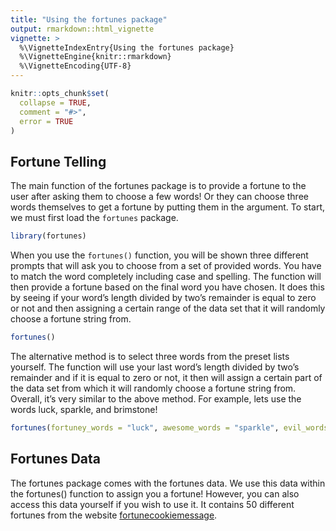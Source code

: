 ```yaml
---
title: "Using the fortunes package"
output: rmarkdown::html_vignette
vignette: >
  %\VignetteIndexEntry{Using the fortunes package}
  %\VignetteEngine{knitr::rmarkdown}
  %\VignetteEncoding{UTF-8}
---
```


```r
knitr::opts_chunk$set(
  collapse = TRUE,
  comment = "#>",
  error = TRUE
)
```

## Fortune Telling

The main function of the fortunes package is to provide a fortune to the user after asking them to choose a few words! Or they can choose three words themselves to get a fortune by putting them in the argument. To start, we must first load the `fortunes` package.

```r
library(fortunes)
```

When you use the `fortunes()` function, you will be shown three different prompts that will ask you to choose from a set of provided words. You have to match the word completely including case and spelling. The function will then provide a fortune based on the final word you have chosen. It does this by seeing if your word's length divided by two's remainder is equal to zero or not and then assigning a certain range of the data set that it will randomly choose a fortune string from.

```r
fortunes()
```

The alternative method is to select three words from the preset lists yourself. The function will use your last word's length divided by two's remainder and if it is equal to zero or not, it then will assign a certain part of the data set from which it will randomly choose a fortune string from. Overall, it's very similar to the above method. For example, lets use the words luck, sparkle, and brimstone!

```r
fortunes(fortuney_words = "luck", awesome_words = "sparkle", evil_words = "brimstone")
```

## Fortunes Data

The fortunes package comes with the fortunes data. We use this data within the fortunes() function to assign you a fortune! However, you can also access this data yourself if you wish to use it. It contains 50 different fortunes from the website [fortunecookiemessage](http://www.fortunecookiemessage.com/archive.php?start=0).

